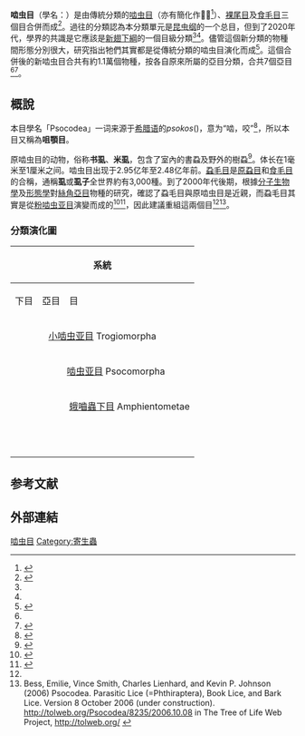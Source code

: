 {{CJK-New-Char|2A605}}
{{Automatic Taxobox
| name = 啮虫目
| fossil_range= {{fossilrange|299|0}}<small>[[二叠纪|二叠纪]]早期 – 現在</small>
| image = PsocopteraWynaad.jpg
| image_caption = An unidentified bark louse
| image2 = Body lice.jpg
| image2_caption = 體蝨
| taxon = Psocodea
| ordo_authority = [[恩斯特·海克尔|Haeckel]], 1896
| subdivision_ranks = [[亚目|亚目]]
| subdivision = 
*[[小啮虫亚目|小啮虫亚目]] Trogiomorpha
*[[啮虫亚目|啮虫亚目]] Psocomorpha
*[[粉啮虫亚目|粉啮虫亚目]] Troctomorpha
*另有未能分級物種共一科三屬<ref name=gbif>{{GBIF |id=131649427 |title=Psocodea }}</ref>。
}}
'''啮虫目'''（學名：{{lang|la|Psocodea}}）是由傳統分類的[[啮虫目|啮虫目]]（亦有簡化作'''𪘅目'''<ref>{{cite book |title=《中國𪘅目誌》 |author=[[李法圣|李法圣]] |url=http://www.amazon.cn/%E4%B8%AD%E5%9B%BD-lt-%E8%99%AB%E9%BD%BF-gt-%E7%9B%AE%E5%BF%97-%E6%9D%8E%E6%B3%95%E5%9C%A3/dp/B00114NN62 |date=2002-01-01 |accessdate=2015-01-28 |publisher=[[中國科學出版社|中國科學出版社]] |language=zh-hans |isbn=9787030091734 |archive-date=2015-02-04 |archive-url=https://web.archive.org/web/20150204150656/http://www.amazon.cn/%E4%B8%AD%E5%9B%BD-lt-%E8%99%AB%E9%BD%BF-gt-%E7%9B%AE%E5%BF%97-%E6%9D%8E%E6%B3%95%E5%9C%A3/dp/B00114NN62 |dead-url=no }}</ref>）、[[裸尾目|裸尾目]]及[[食毛目|食毛目]]三個目合併而成<ref name="Gullan">{{cite book |author=P. J. Gullan & P. S. Cranston |year=2010 |title=The Insects: an Outline of Entomology |edition=4th |publisher=[[約翰威立|John Wiley & Sons]] |isbn=9781444317671 |page=479 |chapter=Taxobox 17 – Psocodea: "Psocoptera" (bark lice and book lice) |url={{google books |id=S7yGZasJ7nEC |pg=PA479 |plain-url=yes}} |access-date=2015-04-08 |archive-date=2015-04-21 |archive-url=https://web.archive.org/web/20150421223146/http://books.google.co.uk/books?id=S7yGZasJ7nEC&pg=PA479 |dead-url=no |language=en}}</ref>。過往的分類認為本分類單元是[[昆虫纲|昆虫纲]]的一个总目，但到了2020年代，學界的共識是它應該是[[新翅下綱|新翅下綱]]的一個目級分類<ref name=Johnson2021 /><ref name=DeMoya2021 />。儘管這個新分類的物種間形態分別很大，研究指出牠們其實都是從傳統分類的啮虫目演化而成<ref>{{cite journal |author=C. H. C. Lyal |year=1985 |title=Phylogeny and classification of the Psocodea, with particular reference to the lice (Psocodea: Phthiraptera) |journal={{tsl|en|Systematic Entomology||Systematic Entomology}} |volume=10 |issue=2 |pages=145–165 |doi=10.1111/j.1365-3113.1985.tb00525.x}}</ref>。這個合併後的新啮虫目合共有約1.1萬個物種，按各自原來所屬的亞目分類，合共7個亞目<ref name="Gullan"/><ref>{{cite book |author={{tsl|en|David Grimaldi (entomologist)||David Grimaldi}} & {{tsl|en|Michael S. Engel||Michael S. Engel}} |year=2005 |title=Evolution of the Insects |series=Cambridge Evolution Series |publisher=[[劍橋大學出版社|Cambridge University Press]] |isbn=9780521821490 |chapter=The paraneopteran orders |pages=216–330 |url={{google books |id=Ql6Jl6wKb88C |pg=PA261 |plain-url=yes}} |access-date=2015-04-08 |archive-date=2019-12-09 |archive-url=https://web.archive.org/web/20191209135158/http://books.google.co.uk/books?id=Ql6Jl6wKb88C&pg=PA261 |dead-url=no |page=261 |language=en}}</ref>。

==概說==
本目學名「Psocodea」一词来源于[[希腊语|希腊语]]的''psokos''({{lang|el|ψωκος}})，意为“啮，咬”<ref>{{cite web |url=http://www.cals.ncsu.edu/course/ent425/compendium/psocop~1.html |title=Psocoptera |publisher=[[北卡罗来纳州立大学|North Carolina State University]] |author=John R. Meyer |date=2005-03-05 |deadurl=yes |archiveurl=https://web.archive.org/web/20070205021919/http://www.cals.ncsu.edu/course/ent425/compendium/psocop~1.html |archivedate=2007-02-05 |accessdate=2015-01-22 }}</ref>，所以本目又稱為'''咀顎目'''。

原啮虫目的动物，俗称'''书虱'''、'''米虱'''，包含了室內的書蝨及野外的樹蝨<ref name=nchu>{{cite web |url=http://www.entomol.nchu.edu.tw/dept/teachers/jtyang/article/T4Bio20120529.pdf |title=昆蟲分類學-科博館參訪心得 |date=2012-05-29 |publisher=[[中興大學|中興大學]]昆蟲學系 |author=梁維仁 |accessdate=2014-08-30 |language=zh-hant |archive-date=2020-10-06 |archive-url=https://web.archive.org/web/20201006040523/http://www.entomol.nchu.edu.tw/dept/teachers/jtyang/article/T4Bio20120529.pdf |dead-url=no }}</ref>。体长在1毫米至1厘米之间。啮虫目出现于2.95亿年至2.48亿年前。[[蝨毛目|蝨毛目]]是[[原蝨目|原蝨目]]和[[食毛目|食毛目]]的合稱，通稱'''虱'''或'''虱子'''全世界約有3,000種。到了2000年代後期，根據[[分子生物學|分子生物學]]及[[形態學_(生物學)|形態學]]對[[絲角亞目|絲角亞目]]物種的研究，確認了蝨毛目與原啮虫目是近親，而蝨毛目其實是從[[粉啮虫亚目|粉啮虫亚目]]演變而成的<ref>{{cite journal |last=Yoshizawa |first=K. |first2=K. P. |last2=Johnson |year=2006 |title= Morphology of male genitalia in lice and their relatives and phylogenetic implications |journal=Systematic Entomology |volume=31 |issue=2 |pages=350–361 |doi=10.1111/j.1365-3113.2005.00323.x }}</ref><ref>{{cite journal |last=Johnson |first=K. P. |last2=Yoshizawa |first2=K. |first3=V. S. |last3=Smith |year=2004 |title=Multiple origins of parasitism in lice |journal=[[Proceedings_of_the_Royal_Society_of_London|Proceedings of the Royal Society of London]] |volume=271 |issue=1550 |pages=1771–1776 |doi=10.1098/rspb.2004.2798 |pmid=15315891 |pmc=1691793}}</ref>，因此建議重組這兩個目<ref name=nchu /><ref>Bess, Emilie, Vince Smith, Charles Lienhard, and Kevin P. Johnson (2006) Psocodea. Parasitic Lice (=Phthiraptera), Book Lice, and Bark Lice. Version 8 October 2006 (under construction). http://tolweb.org/Psocodea/8235/2006.10.08 {{Wayback|url=http://tolweb.org/Psocodea/8235/2006.10.08 |date=20201006040528 }} in The Tree of Life Web Project, http://tolweb.org/ {{Wayback|url=http://tolweb.org/ |date=20110515100516 }}</ref>。

===分類演化圖===
{|class="wikitable"
!colspan="6" rowspan="2"|系統!!colspan="3"|傳統分類!!最初分類
|-
!下目!!亞目!!colspan="2"|目
|-
|colspan="8" align="center"|[[小啮虫亚目|小啮虫亚目]] Trogiomorpha||rowspan="6" colspan="2" align="center"|[[啮虫目|啮虫目]]<br/>Psocoptera
|-
|rowspan="9"| ||colspan="7" align="center"|[[啮虫亚目|啮虫亚目]] Psocomorpha
|-
|rowspan="8"| ||colspan="5" align="center"|[[蛾嚙蟲下目|蛾嚙蟲下目]] Amphientometae||rowspan="4" align="center"|[[粉啮虫亚目|粉啮虫亚目]] <br/>Troctomorpha
|-
|rowspan="7"| ||colspan="3" align="center"|[[球嚙蟲科|球嚙蟲科]] Sphaeropsocidae||rowspan="3"|[[小啮虫下目|小啮虫下目]] Nanopsocetae
|-
|rowspan="3"| ||colspan="2" align="center"|[[粗嚙蟲科|粗嚙蟲科]] Pachytroctidae<ref>{{cite web |url=http://taibif.tw/zh/catalogue_of_life/page/4102-af2f-abe2-d3fd-23cf-a1c8-71bd-00d2 |title=Pachytroctidae 粗嚙蟲科 |language=zh-hant |publisher=[[TaiBIF|TaiBIF]] |accessdate=2015-01-23 |archive-url=https://web.archive.org/web/20150123085022/http://taibif.tw/zh/catalogue_of_life/page/4102-af2f-abe2-d3fd-23cf-a1c8-71bd-00d2 |archive-date=2015-01-23 |dead-url=yes }}</ref>
|-
|rowspan="2"| ||align="center"|[[書蝨科|書蝨科]] Liposcelididae
|-
|colspan="3" align="center"|[[鈍角亞目|鈍角亞目]] Amblycera||rowspan="4" align="center"|[[蝨毛目|蝨毛目]]<br/>Phthiraptera||rowspan="3" align="center"|[[食毛目|食毛目]]<br/>Mallophage
|-
|rowspan="3"| ||colspan="4" align="center"|[[絲角亞目|絲角亞目]] Ischnocera
|-
|rowspan="2"| ||colspan="3" align="center"|[[象蝨亞目|象蝨亞目]] Rhyncophthirina
|-
|colspan="3" align="center"|[[蝨亞目|蝨亞目]] Anoplura||align="center"|[[裸尾目|裸尾目]] Anoplura
|}

==参考文献==
{{reflist |refs
<ref name=Johnson2021>{{Cite web
| access-date = 2021-11-01
| title = Psocodea species file online, Version 5.0
| date = 2021
| last1 = Johnson
| first1 = Kevin P.
| last2 = Smith
| first2 = Vincent S.
| url = http://psocodea.speciesfile.org/
| archive-date = 2008-11-20
| archive-url = https://web.archive.org/web/20081120064254/http://psocodea.speciesfile.org/
| dead-url = no
}}</ref>
<ref name=DeMoya2021>{{Cite journal
| title = Phylogenomics of Parasitic and Nonparasitic Lice (Insecta: Psocodea): Combining Sequence Data and Exploring Compositional Bias Solutions in Next Generation Data Sets
| date = 2021
| last1 = De Moya
| first1 = Robert S.
| last2 = Yoshizawa
| first2 = Kazunori
| last3 = Walden
| first3 = Kimberly K. O.
| last4 = Sweet
| first4 = Andrew D.
| last5 = Dietrich
| first5 = Christopher H.
| last6 = Johnson
| first6 = Kevin P.
| display-authors = 4
| journal = Systematic Biology
| volume = 70
| issue = 4
| url = https://academic.oup.com/sysbio/article/70/4/719/5912026
| doi = 10.1093/sysbio/syaa075
| access-date = 2022-03-24
| archive-date = 2022-03-18
| archive-url = https://web.archive.org/web/20220318063638/https://academic.oup.com/sysbio/article/70/4/719/5912026
| dead-url = no
}}</ref>
}}

==外部連結==
{{Taxonbar|from=Q3409994}}

[[Category:啮虫目|]]
[[Category:寄生蟲|Category:寄生蟲]]